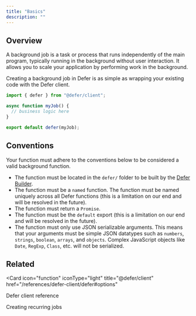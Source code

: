 ```yaml
---
title: "Basics"
description: ""
---
```


## Overview

A background job is a task or process that runs independently of the main
program, typically running in the background without user interaction. It allows
you to scale your application by performing work in the background.

Creating a background job in Defer is as simple as wrapping your existing code
with the Defer client.

```js myJob.js
import { defer } from "@defer/client";

async function myJob() {
  // business logic here
}

export default defer(myJob);
```

## Conventions

Your function must adhere to the conventions below to be considered a valid
background function.

- The function must be located in the `defer/` folder to be built by the
  [Defer Builder](/platform/builder/overview).
- The function must be a `named` function. The function must be named uniquely
  across all Defer functions (this is a limitation on our end and will be
  resolved in the future).
- The function must return a `Promise`.
- The function must be the `default` export (this is a limitation on our end and
  will be resolved in the future).
- The function must only use JSON serializable arguments. This means that your
  arguments must be simple JSON datatypes such as `numbers`, `strings`,
  `boolean`, `arrays`, and `objects`. Complex JavaScript objects like `Date`,
  `RegExp`, `Class`, etc. will not be serialized.

## Related

<CardGroup cols="2">

<Card
  icon="function"
  iconType="light"
  title="@defer/client"
  href="/references/defer-client/defer#options"
>
  Defer client reference
</Card>

<Card icon="book" iconType="light" title="Periodic job" href="/features/cron">
  Creating recurring jobs
</Card>

</CardGroup>
